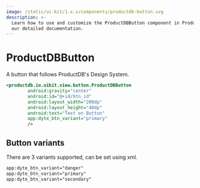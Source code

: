 ```yaml
---
image: /static/ui-kit/1.x.x/components/productdb-button.svg
description: >-
  Learn how to use and customize the ProductDBButton component in ProductDB's Android with
  our detailed documentation.
---
```


# ProductDBButton

A button that follows ProductDB's Design System.

```xml
<productdb.io.uikit.view.button.ProductDBButton
        android:gravity="center"
        android:id="@+id/btn_id"
        android:layout_width="200dp"
        android:layout_height="48dp"
        android:text="Text on Button"
        app:dyte_btn_variant="primary"
        />
```

## Button variants

There are 3 variants supported, can be set using xml.

```xml
app:dyte_btn_variant="danger"
app:dyte_btn_variant="primary"
app:dyte_btn_variant="secondary"
```

<head>
  <title>Android ProductDBButton</title>
</head>
